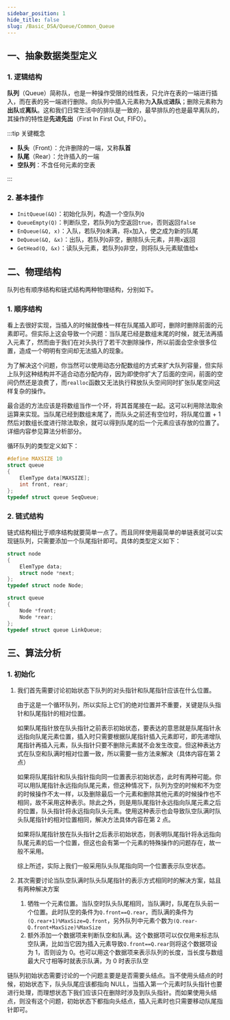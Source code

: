 ```yaml
---
sidebar_position: 1
hide_title: false
slug: /Basic_DSA/Queue/Common_Queue
---
```



## 一、抽象数据类型定义

### 1. 逻辑结构

**队列**（Queue）简称队，也是一种操作受限的线性表，只允许在表的一端进行插入，而在表的另一端进行删除。向队列中插入元素称为**入队**或**进队**；删除元素称为**出队**或**离队**。这和我们日常生活中的排队是一致的，最早排队的也是最早离队的，其操作的特性是**先进先出**（First In First Out, FIFO）。

:::tip 关键概念

- **队头**（Front）：允许删除的一端，又称**队首**
- **队尾**（Rear）：允许插入的一端
- **空队列**：不含任何元素的空表

:::



### 2. 基本操作

- `InitQueue(&Q)`：初始化队列，构造一个空队列`Q`
- `QueueEmpty(Q)`：判断队空，若队列`Q`为空返回`true`，否则返回`false`
- `EnQueue(&Q, x)`：入队，若队列`Q`未满，将`x`加入，使之成为新的队尾
- `DeQueue(&Q, &x)`：出队，若队列`Q`非空，删除队头元素，并用`x`返回
- `GetHead(Q, &x)`：读队头元素，若队列`Q`非空，则将队头元素赋值给`x`



## 二、物理结构

队列也有顺序结构和链式结构两种物理结构，分别如下。

### 1. 顺序结构

看上去很好实现，当插入的时候就像栈一样在队尾插入即可，删除时删除前面的元素即可。但实际上这会导致一个问题：当队尾已经是数组末尾的时候，就无法再插入元素了，然而由于我们在对头执行了若干次删除操作，所以前面会空余很多位置，造成一个明明有空间却无法插入的现象。

为了解决这个问题，你当然可以使用动态分配数组的方式来扩大队列容量，但实际上队列这种结构并不适合动态分配内存，因为即使你扩大了后面的空间，前面的空间仍然还是浪费了，而`realloc`函数又无法执行释放队头空间同时扩张队尾空间这样复杂的操作。

最合适的方法应该是将数组当作一个环，将其首尾接在一起。这可以利用除法取余运算来实现。当队尾已经到数组末尾了，而队头之前还有空位时，将队尾位置 + 1 然后对数组长度进行除法取余，就可以得到队尾的后一个元素应该存放的位置了。详细内容参见算法分析部分。

循环队列的类型定义如下：

```c
#define MAXSIZE 10
struct queue
{
    ElemType data[MAXSIZE];
    int front, rear;
};
typedef struct queue SeqQueue;
```



### 2. 链式结构

链式结构相比于顺序结构就要简单一点了。而且同样使用最简单的单链表就可以实现链队列，只需要添加一个队尾指针即可。具体的类型定义如下：

```c
struct node
{
    ElemType data;
    struct node *next;
};
typedef struct node Node;

struct queue
{
    Node *front;
    Node *rear;
};
typedef struct queue LinkQueue;
```



## 三、算法分析

### 1. 初始化

<Tabs>

<TabItem value="Seq" label="循环队列" default>

1. 我们首先需要讨论初始状态下队列的对头指针和队尾指针应该在什么位置。

   由于这是一个循环队列，所以实际上它们的绝对位置并不重要，关键是队头指针和队尾指针的相对位置。

   如果队尾指针放在队头指针之前表示初始状态，要表达的意思就是队尾指针永远指向队尾元素位置，插入时只需要根据队尾指针插入元素即可，即先递增队尾指针再插入元素，队头指针只要不删除元素就不会发生改变。但这种表达方式在队空和队满时相对位置一致，所以需要一些方法来解决（具体内容在第 2 点）

   如果将队尾指针和队头指针指向同一位置表示初始状态，此时有两种可能。你可以用队尾指针永远指向队尾元素，但这种情况下，队列为空的时候和不为空的时候操作不太一样，以及删除最后一个元素和删除其他元素的时候操作也不相同，故不采用这种表示。除此之外，则是用队尾指针永远指向队尾元素之后的位置，队头指针将永远指向队头元素。使用这种表示也会导致队空队满时队头队尾指针的相对位置相同，解决方法具体内容在第 2 点。

   如果将队尾指针放在队头指针之后表示初始状态，则表明队尾指针将永远指向队尾元素的后一个位置，但这也会有第一个元素的特殊操作的问题存在，故一般不采用。

   综上所述，实际上我们一般采用队头队尾指向同一个位置表示队空状态。

2. 其次需要讨论当队空队满时队头队尾指针的表示方式相同时的解决方案，姑且有两种解决方案

   1. 牺牲一个元素位置。当队空时队头队尾相同，当队满时，队尾在队头前一个位置。此时队空的条件为`Q.front==Q.rear`，而队满的条件为`(Q.rear+1)%MaxSize=Q.front`，另外队列中元素个数为`(Q.rear-Q.front+MaxSize)%MaxSize`
   2. 额外添加一个数据项来判断队空和队满。这个数据项可以仅仅用来标志队空队满，比如当它因为插入元素导致`Q.front==Q.rear`则将这个数据项设为 1，否则设为 0。也可以用这个数据项来表示队列的长度，当长度与数组最大尺寸相等时就表示队满，为 0 时表示队空

</TabItem>

<TabItem value="Link" label="链队列">

链队列初始状态需要讨论的一个问题主要是是否需要头结点。当不使用头结点的时候，初始状态下，队头队尾应该都指向 NULL，当插入第一个元素时队头指针也要进行处理，而理想状态下我们应该只在删除时涉及到队头指针。而如果使用头结点，则没有这个问题，初始状态下都指向头结点，插入元素时也只需要移动队尾指针即可。

</TabItem>

</Tabs>
